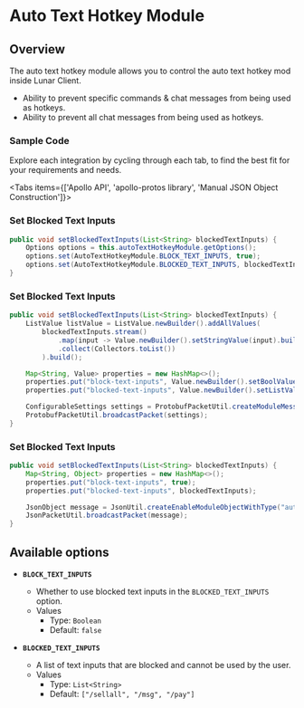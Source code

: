 
# Auto Text Hotkey Module

## Overview

The auto text hotkey module allows you to control the auto text hotkey mod inside Lunar Client.

- Ability to prevent specific commands & chat messages from being used as hotkeys.
- Ability to prevent all chat messages from being used as hotkeys.

### Sample Code
Explore each integration by cycling through each tab, to find the best fit for your requirements and needs.

<Tabs items={['Apollo API', 'apollo-protos library', 'Manual JSON Object Construction']}>

<Tab>

### Set Blocked Text Inputs

```java
public void setBlockedTextInputs(List<String> blockedTextInputs) {
    Options options = this.autoTextHotkeyModule.getOptions();
    options.set(AutoTextHotkeyModule.BLOCK_TEXT_INPUTS, true);
    options.set(AutoTextHotkeyModule.BLOCKED_TEXT_INPUTS, blockedTextInputs);
}
```

</Tab>

<Tab>

### Set Blocked Text Inputs

```java
public void setBlockedTextInputs(List<String> blockedTextInputs) {
    ListValue listValue = ListValue.newBuilder().addAllValues(
        blockedTextInputs.stream()
            .map(input -> Value.newBuilder().setStringValue(input).build())
            .collect(Collectors.toList())
        ).build();

    Map<String, Value> properties = new HashMap<>();
    properties.put("block-text-inputs", Value.newBuilder().setBoolValue(true).build());
    properties.put("blocked-text-inputs", Value.newBuilder().setListValue(listValue).build());

    ConfigurableSettings settings = ProtobufPacketUtil.createModuleMessage("auto_text_hotkey", properties);
    ProtobufPacketUtil.broadcastPacket(settings);
}
```

</Tab>

<Tab>

### Set Blocked Text Inputs

```java
public void setBlockedTextInputs(List<String> blockedTextInputs) {
    Map<String, Object> properties = new HashMap<>();
    properties.put("block-text-inputs", true);
    properties.put("blocked-text-inputs", blockedTextInputs);

    JsonObject message = JsonUtil.createEnableModuleObjectWithType("auto_text_hotkey", properties);
    JsonPacketUtil.broadcastPacket(message);
}
```

</Tab>

</Tabs>

## Available options

- __`BLOCK_TEXT_INPUTS`__
    - Whether to use blocked text inputs in the `BLOCKED_TEXT_INPUTS` option.
    - Values
        - Type: `Boolean`
        - Default: `false`

- __`BLOCKED_TEXT_INPUTS`__
    - A list of text inputs that are blocked and cannot be used by the user.
    - Values
        - Type: `List<String>`
        - Default: `["/sellall", "/msg", "/pay"]`
